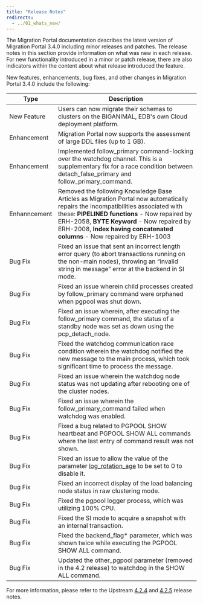 ```yaml
---
title: "Release Notes"
redirects:
  - ../01_whats_new/
---
```


The Migration Portal documentation describes the latest version of Migration Portal 3.4.0 including minor releases and patches. The release notes in this section provide information on what was new in each release. For new functionality introduced in a minor or patch release, there are also indicators within the content about what release introduced the feature.

New features, enhancements, bug fixes, and other changes in Migration Portal 3.4.0 include the following:

| Type | Description |
| ---- |------------ |
| New Feature | Users can now migrate their schemas to clusters on the BIGANIMAL, EDB's own Cloud deployment platform.|
| Enhancement | Migration Portal now supports the assessment of large DDL files (up to 1 GB).|
| Enhancement | Implemented follow_primary command-locking over the watchdog channel. This is a supplementary fix for a race condition between detach_false_primary and follow_primary_command.|
| Enhanncement | Removed the following Knowledge Base Articles as Migration Portal now automatically repairs the incompatibilities associated with these: **PIPELINED functions** - Now repaired by ERH-2058, **BYTE Keyword** - Now repaired by ERH-2008, **Index having concatenated columns** - Now repaired by ERH-1003|
| Bug Fix | Fixed an issue that sent an incorrect length error query (to abort transactions running on the non-main nodes), throwing an “invalid string in message” error at the backend in SI mode.|
| Bug Fix | Fixed an issue wherein child processes created by follow_primary command were orphaned when pgpool was shut down.|
| Bug Fix | Fixed an issue wherein, after executing the follow_primary command, the status of a standby node was set as down using the pcp_detach_node.|
| Bug Fix | Fixed the watchdog communication race condition wherein the watchdog notified the new message to the main process, which took significant time to process the message.|
| Bug Fix | Fixed an issue wherein the watchdog node status was not updating after rebooting one of the cluster nodes.| 
| Bug Fix | Fixed an issue wherein the follow_primary_command failed when watchdog was enabled.|
| Bug Fix | Fixed a bug related to PGPOOL SHOW heartbeat and PGPOOL SHOW ALL commands where the last entry of command result was not shown.|
| Bug Fix | Fixed an issue to allow the value of the parameter [log_rotation_age](https://www.pgpool.net/docs/42/en/html/runtime-config-logging.html#GUC-LOG-ROTATION-AGE) to be set to 0 to disable it.|
| Bug Fix | Fixed an incorrect display of the load balancing node status in raw clustering mode.|
| Bug Fix | Fixed the pgpool logger process, which was utilizing 100% CPU.|
| Bug Fix | Fixed the  SI mode to acquire a snapshot with an internal transaction.|
| Bug Fix | Fixed the backend_flag* parameter, which was shown twice while executing the PGPOOL SHOW ALL command.|
| Bug Fix | Updated the other_pgpool parameter (removed in the 4.2 release) to watchdog in the SHOW ALL command.|

For more information, please refer to the Upstream [4.2.4](https://www.pgpool.net/docs/42/en/html/release-4-2-4.html) and [4.2.5](https://www.pgpool.net/docs/42/en/html/release-4-2-5.html) release notes. 

